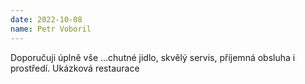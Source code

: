 ```yaml
---
date: 2022-10-08
name: Petr Voboril
---
```

Doporučuji úplně vše …chutné jidlo, skvělý servis, příjemná obsluha i prostředí.
Ukázková restaurace